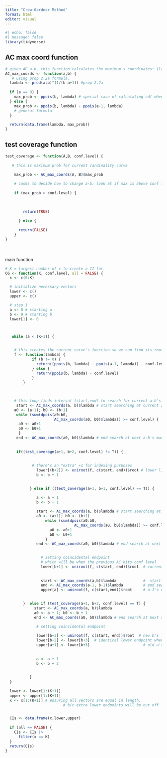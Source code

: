 ```yaml
---
title: "Crow-Gardner Method"
format: html
editor: visual
---
```


```r
#| echo: false
#| message: false
library(tidyverse)
```

## AC max coord function

```r
# given AC a-b, this function calculates the maximum's coordinates: (lambda, max-prob)
AC_max_coords <- function(a,b) {
   # using prop 2.2a formula. 
  lambda <- prod(a:b)^(1/(b-a+1)) #prop 2.2a
  
  if (a == 0) {
    max_prob <- ppois(b, lambda) # special case of calculating cdf when a is 0
  } else {
    max_prob <- ppois(b, lambda) - ppois(a-1, lambda)
    # general formula
  }
  
  return(data.frame(lambda, max_prob))
}


```

## 

## test coverage function

```r
test_coverage <- function(A,B, conf.level) {
  
   # this is maximum prob for current cardinality curve

    max_prob <- AC_max_coords(A, B)$max_prob
  
    # cases to decide how to change a-b: look at if max is above conf level
    
    if (max_prob > conf.level) {
      
      
      
        return(TRUE)
    
      } else {
      
      return(FALSE)
    }
}
```

\
\
main function

```r
# K = largest number of x to create a CI for.
CG <- function(K, conf.level, all = FALSE) {
  x <- c(0:K)

  # initialize necessary vectors
  lower <- c()
  upper <- c()

  # step 1  
  a <- 0 # starting a
  b <- 0 # starting b
  lower[1] <- 0



   while (a < (K+1)) {


    # this creates the current curve's function so we can find its root.    
    f <- function(lambda) { 
            if (b != 0) {
              return((ppois(b, lambda) - ppois(a-1, lambda)) - conf.level)
            } else {
              return(ppois(b, lambda) - conf.level)
            }
        }  

 
    
    # this loop finds interval (start,end) to search for current a-b's root
     start <- AC_max_coords(a, b)$lambda # start searching at current a-b's maximum lambda
    a0 <- (a+1); b0 <- (b+1)
     while (sum(dpois(a0:b0,
                      AC_max_coords(a0, b0)$lambda)) >= conf.level) {
      a0 <- a0+1 
      b0 <- b0+1
      } 
     end <- AC_max_coords(a0, b0)$lambda # end search at next a-b's maximum lambda
      
     
     if((test_coverage(a+1, b+2, conf.level) != T)) {
             
   
            # there's an "extra" +1 for indexing purposes
              lower[(b+2)] <- uniroot(f, c(start, end))$root # lower limit for (b+1), aka new b
              b <- b + 1
              

           } else if ((test_coverage(a+1, b+1, conf.level) == T)) {

              a <- a + 1
              b <- b + 1
              
              start <- AC_max_coords(a, b)$lambda # start searching at current a-b's maximum lambda
              a0 <- (a+1); b0 <- (b+1)
                  while (sum(dpois(a0:b0,
                               AC_max_coords(a0, b0)$lambda)) >= conf.level) {
                    a0 <- a0+1
                    b0 <- b0+1
                  }
              end <- AC_max_coords(a0, b0)$lambda # end search at next a-b's maximum lambda

                
                # setting coincidental endpoint
                # which will be when the previous AC hits conf.level
                lower[b+1] <- uniroot(f, c(start, end))$root  # current b's lower bound
                
            
                start <- AC_max_coords(a,b)$lambda            #  start search at (a-1), (b-1) max.
                end <- AC_max_coords(a-1, b-1)$lambda         # end search at a+1, b+1 maximum.
                upper[a] <- uniroot(f, c(start,end))$root     # a-1's upper bound. where (a+1)-(b+1) curve starts above CI
                

        }  else if (test_coverage(a+1, b+2, conf.level) == T) {
             start <- AC_max_coords(a, b)$lambda
             a0 <- a + 1; b0 <- b + 1
             end <- AC_max_coords(a0, b0)$lambda # end search at next a-b's maximum lambda

              # setting coincidental endpoint
                
              lower[b+3] <- uniroot(f, c(start, end))$root  # new b's lower bound
              lower[b+2] <- lower[b+3]  # identical lower endpoint when a + 1 and b + 2 is above conf.level
              upper[a+1] <- lower[b+3]                        # old a's upper bound
              
              
              a <- a + 1
              b <- b + 2

             
           } 
  }
  
  lower <- lower[1:(K+1)]
  upper <- upper[1:(K+1)]
  x <- x[1:(K+1)] # ensuring all vectors are equal in length. 
                          # b/c extra lower endpoints will be cut off


  CIs <- data.frame(x,lower,upper)
  
  if (all == FALSE) {
    CIs <- CIs |> 
      filter(x == K)
  }
  return(CIs)
}
```
